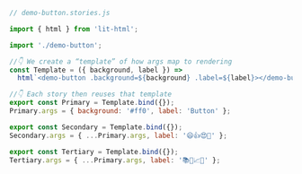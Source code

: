 ```js
// demo-button.stories.js

import { html } from 'lit-html';

import './demo-button';

//👇 We create a “template” of how args map to rendering
const Template = ({ background, label }) =>
  html`<demo-button .background=${background} .label=${label}></demo-button>`;

//👇 Each story then reuses that template
export const Primary = Template.bind({});
Primary.args = { background: '#ff0', label: 'Button' };

export const Secondary = Template.bind({});
Secondary.args = { ...Primary.args, label: '😄👍😍💯' };

export const Tertiary = Template.bind({});
Tertiary.args = { ...Primary.args, label: '📚📕📈🤓' };
```
